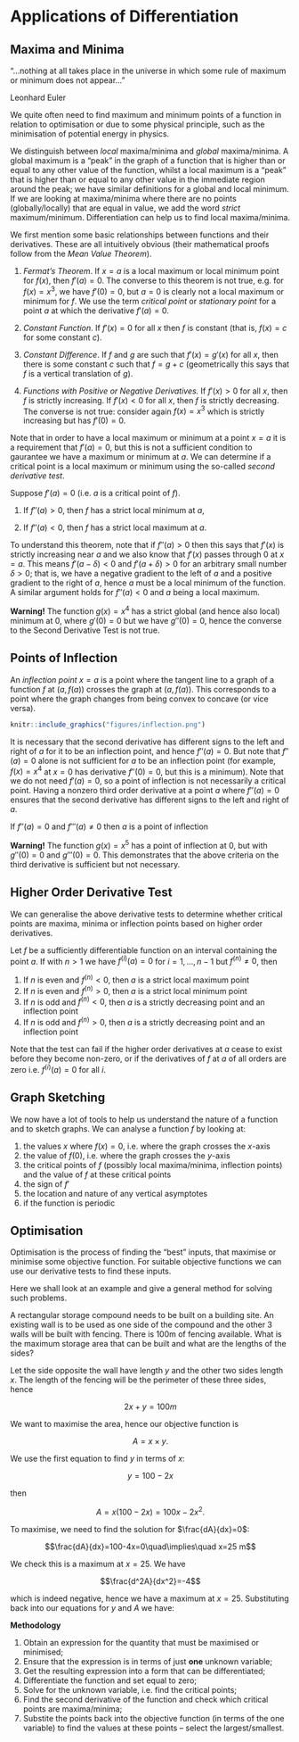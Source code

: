# Applications of Differentiation

## Maxima and Minima


"...nothing at all takes place in the universe in which some rule of maximum or minimum does not appear..."

Leonhard Euler



We quite often need to find maximum and minimum points of a function in relation to optimisation or due to some physical principle, such as the minimisation of potential energy in physics.

We distinguish between *local* maxima/minima and *global* maxima/minima. A global maximum is a "peak" in the graph of a function that is higher than or equal to any other value of the function, whilst a local maximum is a "peak" that is higher than or equal to any other value in the immediate region around the peak; we have similar definitions for a global and local minimum. If we are looking at maxima/minima where there are no points (globally/locally) that are equal in value, we add the word *strict* maximum/minimum. Differentiation can help us to find local maxima/minima.

We first mention some basic relationships between functions and their derivatives. These are all intuitively obvious (their mathematical proofs follow from the *Mean Value Theorem*).


1. *Fermat's Theorem*. If $x=a$ is a local maximum or local minimum point for $f(x)$, then $f'(a)=0$. The converse to this theorem is not true, e.g. for $f(x)=x^3$, we have $f'(0)=0$, but $a=0$ is clearly not a local maximum or minimum for $f$. We use the term *critical point* or *stationary point* for a point $a$ at which the derivative $f'(a)=0$.

1. *Constant Function*. If $f'(x)=0$ for all $x$ then $f$ is constant (that is, $f(x)=c$ for some constant $c$).

1. *Constant Difference*. If $f$ and $g$ are such that $f'(x)=g'(x)$ for all $x$, then there is some constant $c$ such that $f=g+c$ (geometrically this says that $f$ is a vertical translation of $g$).

1. *Functions with Positive or Negative Derivatives.* If $f'(x)>0$ for all $x$, then $f$ is strictly increasing. If $f'(x)<0$ for all $x$, then $f$ is strictly decreasing. The converse is not true: consider again $f(x)=x^3$ which is strictly increasing but has $f'(0)=0$.

Note that in order to have a local maximum or minimum at a point $x=a$ it is a requirement that $f'(a)=0$, but this is not a sufficient condition to gaurantee we have a maximum or minimum at $a$. We can determine if a critical point is a local maximum or minimum using the so-called *second derivative test*.

::: {.theorem #2ndderiv name="Second Derivative Test for Maxima and Minima"}
Suppose $f'(a)=0$ (i.e. $a$ is a critical point of $f$).

1. If $f''(a)>0$, then $f$ has a strict local minimum at $a$,

1. If $f''(a)<0$, then $f$ has a strict local maximum at $a$.

:::

To understand this theorem, note that if $f''(a)>0$ then this says that $f'(x)$ is strictly increasing near $a$ and we also know that $f'(x)$ passes through $0$ at $x=a$. This means $f'(a-\delta)<0$ and $f'(a+\delta)>0$ for an arbitrary small number $\delta>0$; that is, we have a negative gradient to the left of $a$ and a positive gradient to the right of $a$, hence $a$ must be a local minimum of the function. A similar argument holds for $f''(a)<0$ and $a$ being a local maximum.

**Warning!** The function $g(x)=x^4$ has a strict global (and hence also local) minimum at $0$, where $g'(0)=0$ but we have $g''(0)=0$, hence the converse to the Second Derivative Test is not true.

## Points of Inflection

An *inflection point* $x=a$ is a point where the tangent line to a graph of a function $f$ at $(a,f(a))$ crosses the graph at $(a,f(a))$. This corresponds to a point where the graph changes from being convex to concave (or vice versa).

```r
knitr::include_graphics("figures/inflection.png")
```

It is necessary that the second derivative has different signs to the left and right of $a$ for it to be an inflection point, and hence $f''(a)=0$. But note that $f''(a)=0$ alone is not sufficient for $a$ to be an inflection point (for example, $f(x)=x^4$ at $x=0$ has derivative $f''(0)=0$, but this is a minimum). Note that we do not need $f'(a)=0$, so a point of inflection is not necessarily a critical point. Having a nonzero third order derivative at a point $a$ where $f''(a)=0$ ensures that the second derivative has different signs to the left and right of $a$.

::: {.theorem #3rdinflectest name="Third Derivative Test for Inflection Points"}
If $f''(a)=0$ and $f'''(a)\neq 0$ then $a$ is a point of inflection
:::

**Warning!** The function $g(x)=x^5$ has a point of inflection at $0$, but with $g''(0)=0$ and $g'''(0)=0$. This demonstrates that the above criteria on the third derivative is sufficient but not necessary.


## Higher Order Derivative Test

We can generalise the above derivative tests to determine whether critical points are maxima, minima or inflection points based on higher order derivatives.

::: {.theorem #hoderivtest name="Higher Order Derivative Test"}

Let $f$ be a sufficiently differentiable function on an interval containing the point $a$. If with $n>1$ we have $f^{(i)}(a)=0$ for $i=1,\dotsc,{n-1}$ but $f^{(n)}\neq 0$, then

1. If $n$ is even and $f^{(n)}<0$, then $a$ is a strict local maximum point
1. If $n$ is even and $f^{(n)}>0$, then $a$ is a strict local minimum point
1. If $n$ is odd and $f^{(n)}<0$, then $a$ is a strictly decreasing point and an inflection point
1. If $n$ is odd and $f^{(n)}>0$, then $a$ is a strictly decreasing point and an inflection point

:::

Note that the test can fail if the higher order derivatives at $a$ cease to exist before they become non-zero, or if the derivatives of $f$ at $a$ of all orders are zero i.e. $f^{(i)}(a)=0$ for all $i$.


## Graph Sketching

We now have a lot of tools to help us understand the nature of a function and to sketch graphs. We can analyse a function $f$ by looking at:

1. the values $x$ where $f(x)=0$, i.e. where the graph crosses the $x$-axis
1. the value of $f(0)$, i.e. where the graph crosses the $y$-axis
1. the critical points of $f$ (possibly local maxima/minima, inflection points) and the value of $f$ at these critical points
1. the sign of $f'$
1. the location and nature of any vertical asymptotes
1. if the function is periodic

## Optimisation

Optimisation is the process of finding the "best" inputs, that maximise or minimise some objective function. For suitable objective functions we can use our derivative tests to find these inputs.

Here we shall look at an example and give a general method for solving such problems.

::: {.example #optimise name="A fencing problem"}
A rectangular storage compound needs to be built on a building site. An existing wall is to be used as one side of the compound and the other 3 walls will be built with fencing. There is 100m of fencing available. What is the maximum storage area that can be built and what are the lengths of the sides?

Let the side opposite the wall have length $y$ and the other two sides length $x$. The length of the fencing will be the perimeter of these three sides, hence

$$2x+y=100 m$$

We want to maximise the area, hence our objective function is

$$A=x\times y.$$

We use the first equation to find $y$ in terms of $x$:

$$y=100-2x$$

then

$$A=x(100-2x)=100x-2x^2.$$

To maximise, we need to find the solution for $\frac{dA}{dx}=0$:

$$\frac{dA}{dx}=100-4x=0\quad\implies\quad x=25 m$$

We check this is a maximum at $x=25$. We have

$$\frac{d^2A}{dx^2}=-4$$

which is indeed negative, hence we have a maximum at $x=25$. Substituting back into our equations for $y$ and $A$ we have:
\begin{align*}
x&=25m\\
y&=50m\\
A&=1250 m^2.
\end{align*}
:::


**Methodology**

1. Obtain an expression for the quantity that must be maximised or minimised;
1. Ensure that the expression is in terms of just **one** unknown variable;
1. Get the resulting expression into a form that can be differentiated;
1. Differentiate the function and set equal to zero;
1. Solve for the unknown variable, i.e. find the critical points;
1. Find the second derivative of the function and check which critical points are maxima/minima;
1. Substite the points back into the objective function (in terms of the one variable) to find the values at these points -- select the largest/smallest.




